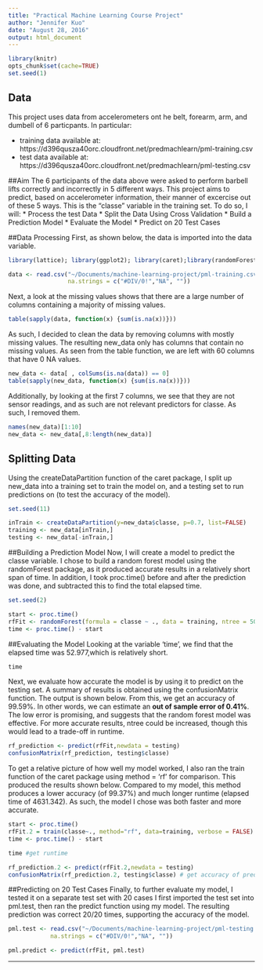 ```yaml
---
title: "Practical Machine Learning Course Project"
author: "Jennifer Kuo"
date: "August 28, 2016"
output: html_document
---
```


```r
library(knitr)
opts_chunk$set(cache=TRUE)
set.seed(1)
```

## Data

This project uses data from accelerometers ont he belt, forearm, arm, and dumbell of 6 particpants. In particular: 

*  training data available at: https://d396qusza40orc.cloudfront.net/predmachlearn/pml-training.csv
*  test data available at: https://d396qusza40orc.cloudfront.net/predmachlearn/pml-testing.csv

##Aim
The 6 participants of the data above were asked to perform barbell lifts correctly and incorrectly in 5 different ways. This project aims to predict, based on accelerometer information, their manner of excercise out of these 5 ways. This is the "classe" variable in the training set. To do so, I will:
* Process the test Data
* Split the Data Using Cross Validation
* Build a Prediction Model
* Evaluate the Model 
* Predict on 20 Test Cases

##Data Processing
First, as shown below, the data is imported into the data variable.
```r
library(lattice); library(ggplot2); library(caret);library(randomForest)

data <- read.csv("~/Documents/machine-learning-project/pml-training.csv",
                 na.strings = c("#DIV/0!","NA", ""))
```
Next, a look at the missing values shows that there are a large number of columns containing a majority of missing values. 
```r

table(sapply(data, function(x) {sum(is.na(x))}))

```

As such, I decided to clean the data by removing columns with mostly missing values. The resulting new_data only has columns that contain no missing values. As seen from the table function, we are left with 60 columns that have 0 NA values. 

```r
new_data <- data[ , colSums(is.na(data)) == 0]
table(sapply(new_data, function(x) {sum(is.na(x))}))
```

Additionally, by looking at the first 7 columns, we see that they are not sensor readings, and as such are not relevant predictors for classe. As such, I removed them.

```r
names(new_data)[1:10]
new_data <- new_data[,8:length(new_data)]
```


## Splitting Data
Using the createDataPartition function of the caret package, I split up new_data into a training set to train the model on, and a testing set to run predictions on (to test the accuracy of the model).
```r
set.seed(11)

inTrain <- createDataPartition(y=new_data$classe, p=0.7, list=FALSE)
training <- new_data[inTrain,]
testing <- new_data[-inTrain,]
```

##Building a Prediction Model
Now, I will create a model to predict the classe variable. I chose to build a random forest model using the randomForest package, as it produced accurate results in a relatively short span of time. 
In addition, I took proc.time() before and after the prediction was done, and subtracted this to find the total elapsed time.
```r
set.seed(2)

start <- proc.time()
rfFit <- randomForest(formula = classe ~ ., data = training, ntree = 500)
time <- proc.time() - start

```

##Evaluating the Model
Looking at the variable 'time', we find that the elapsed time was 52.977,which is relatively short.
```r
time
```

Next, we evaluate how accurate the model is by using it to predict on the testing set. A summary of results is obtained using the confusionMatrix function. The output is shown below. From this, we get an accuracy of 99.59%. In other words, we can estimate an **out of sample error of 0.41%**. The low error is promising, and suggests that the random forest model was effective. For more accurate results, ntree could be increased, though this would lead to a trade-off in runtime. 

```r
rf_prediction <- predict(rfFit,newdata = testing)
confusionMatrix(rf_prediction, testing$classe)
```

To get a relative picture of how well my model worked, I also ran the train function of the caret package using method = 'rf' for comparison. This produced the results shown below. Compared to my model, this method produces a lower accuracy (of 99.37%) and much longer runtime (elapsed time of 4631.342). As such, the model I chose was both faster and more accurate. 

```r
start <- proc.time()
rfFit.2 = train(classe~., method="rf", data=training, verbose = FALSE)
time <- proc.time() - start

time #get runtime

rf_prediction.2 <- predict(rfFit.2,newdata = testing)
confusionMatrix(rf_prediction.2, testing$classe) # get accuracy of prediction

```

##Predicting on 20 Test Cases
Finally, to further evaluate my model, I tested it on a separate test set with 20 cases I first imported the test set into pml.test, then ran the predict function using my model. The resulting prediction was correct 20/20 times, supporting the accuracy of the model.

```r
pml.test <- read.csv("~/Documents/machine-learning-project/pml-testing.csv",
            na.strings = c("#DIV/0!","NA", ""))
```

```r
pml.predict <- predict(rfFit, pml.test)
```

***************************************************************************